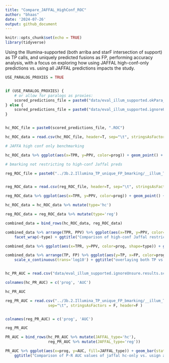 ```yaml
---
title: "Compare_JAFFAL_HighConf_ROC"
author: "bhaas"
date: '2024-07-26'
output: github_document
---
```


```r
knitr::opts_chunk$set(echo = TRUE)
library(tidyverse)
```


Using the Illumina-supported (both arriba and starF intersection of support) as TP calls, and uniquely predicted fusions as FP, performing accuracy analysis, with a focus on exploring how using JAFFAL high-conf-only predictions vs. using all JAFFAL predictions impacts the study.


```r


USE_PARALOG_PROXIES = TRUE


if (USE_PARALOG_PROXIES) {
    # or allow for paralogs as proxies:
    scored_predictions_file = paste0("data/eval_illum_supported.okPara_ignoreUnsure.results.scored")
} else {
    scored_predictions_file = paste0("data/eval_illum_supported.ignoreUnsure.results.scored")
}


hc_ROC_file = paste0(scored_predictions_file, ".ROC")

hc_ROC_data = read.csv(hc_ROC_file, header=T, sep="\t", stringsAsFactors = F)

```


```r

# JAFFA high conf only benchmarking

hc_ROC_data %>% ggplot(aes(x=TPR, y=PPV, color=prog)) + geom_point() + geom_line() + theme_bw() + ggtitle("P-R using JAFFA High-Conf preds")

```



```r

# bmarking not restricting to high-conf Jaffal preds

reg_ROC_file = paste0("../3b.2.Illumina_TP_unique_FP_bmarking/__illum_TP_uniq_FP.arriba,starF/", scored_predictions_file, ".ROC") 


reg_ROC_data = read.csv(reg_ROC_file, header=T, sep="\t", stringsAsFactors = F)


```



```r

reg_ROC_data %>% ggplot(aes(x=TPR, y=PPV, color=prog)) + geom_point() + geom_line() + theme_bw() + ggtitle("P-R using all preds")


```


```r

hc_ROC_data = hc_ROC_data %>% mutate(type='hc')

reg_ROC_data = reg_ROC_data %>% mutate(type='reg')

combined_data = bind_rows(hc_ROC_data, reg_ROC_data)


```


```r

combined_data %>% arrange(TPR, PPV) %>% ggplot(aes(x=TPR, y=PPV, color=prog)) + geom_point() + geom_line() + theme_bw() +
    facet_wrap(~type) + ggtitle("Comparison of high-conf Jaffal restricted vs. regular")


```


```r

combined_data %>% ggplot(aes(x=TPR, y=PPV, color=prog, shape=type)) + geom_point() + geom_line() + theme_bw()  + ggtitle("overlaying both P-R plots")

```




```r

combined_data %>% arrange(TP, FP) %>% ggplot(aes(y=TP, x=FP, color=prog, shape=type)) + geom_point() + geom_line() + theme_bw() +
    scale_x_continuous(trans='log10') + ggtitle("overlaying both TP vs FP plots")



```


```r

hc_PR_AUC = read.csv("data/eval_illum_supported.ignoreUnsure.results.scored.PR.AUC", sep="\t", stringsAsFactors = F, header=F)

colnames(hc_PR_AUC) = c('prog', 'AUC')

hc_PR_AUC
```

```r

reg_PR_AUC = read.csv("../3b.2.Illumina_TP_unique_FP_bmarking/__illum_TP_uniq_FP.arriba,starF/data/eval_illum_supported.ignoreUnsure.results.scored.PR.AUC", 
                   sep="\t", stringsAsFactors = F, header=F )


colnames(reg_PR_AUC) = c('prog', 'AUC')

reg_PR_AUC

```

```r

PR_AUC = bind_rows(hc_PR_AUC %>% mutate(JAFFAL_type='hc'),
                   reg_PR_AUC %>% mutate(JAFFAL_type='reg'))


```



```r

PR_AUC %>% ggplot(aes(x=prog, y=AUC, fill=JAFFAL_type)) + geom_bar(stat='identity', position='dodge') + theme_bw()  +
    ggtitle("Comparison of P-R AUC values of jaffal hc-only vs. usign all preds")



```

